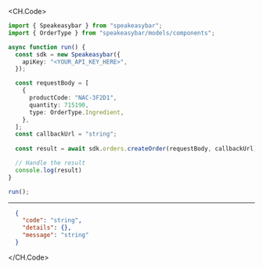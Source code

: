 
<CH.Code>
```typescript CreateOrder.ts
import { Speakeasybar } from "speakeasybar";
import { OrderType } from "speakeasybar/models/components";

async function run() {
  const sdk = new Speakeasybar({
    apiKey: "<YOUR_API_KEY_HERE>",
  });

  const requestBody = [
    {
      productCode: "NAC-3F2D1",
      quantity: 715190,
      type: OrderType.Ingredient,
    },
  ];
  const callbackUrl = "string";
  
  const result = await sdk.orders.createOrder(requestBody, callbackUrl);

  // Handle the result
  console.log(result)
}

run();
```
---

```json Example Response
  {
    "code": "string",
    "details": {},
    "message": "string"
  }
```
</CH.Code>
